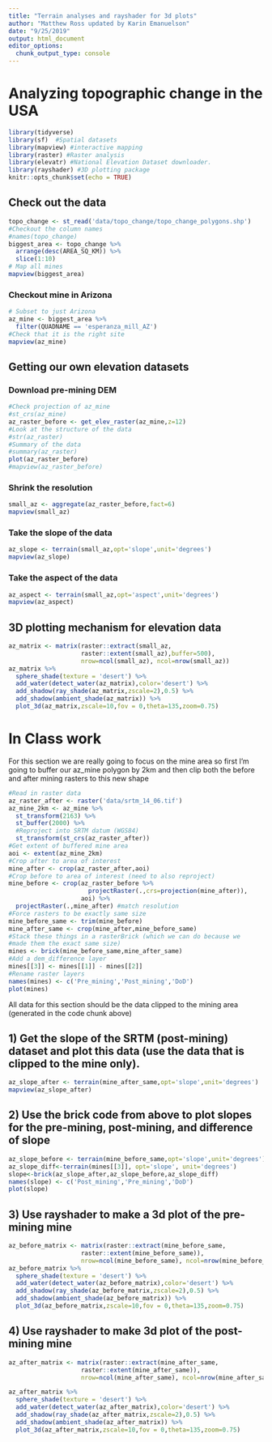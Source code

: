 ```yaml
---
title: "Terrain analyses and rayshader for 3d plots"
author: "Matthew Ross updated by Karin Emanuelson"
date: "9/25/2019"
output: html_document
editor_options: 
  chunk_output_type: console
---
```



# Analyzing topographic change in the USA

```r
library(tidyverse)
library(sf)  #Spatial datasets
library(mapview) #interactive mapping
library(raster) #Raster analysis
library(elevatr) #National Elevation Dataset downloader. 
library(rayshader) #3D plotting package
knitr::opts_chunk$set(echo = TRUE)
```


## Check out the data

```r
topo_change <- st_read('data/topo_change/topo_change_polygons.shp')
#Checkout the column names
#names(topo_change)
biggest_area <- topo_change %>%
  arrange(desc(AREA_SQ_KM)) %>%
  slice(1:10)
# Map all mines
mapview(biggest_area)
```

### Checkout mine in Arizona

```r
# Subset to just Arizona
az_mine <- biggest_area %>%
  filter(QUADNAME == 'esperanza_mill_AZ')
#Check that it is the right site
mapview(az_mine)
```


## Getting our own elevation datasets

### Download pre-mining DEM 

```r
#Check projection of az_mine
#st_crs(az_mine)
az_raster_before <- get_elev_raster(az_mine,z=12)
#Look at the structure of the data
#str(az_raster)
#Summary of the data
#summary(az_raster)
plot(az_raster_before)
#mapview(az_raster_before)
```



### Shrink the resolution

```r
small_az <- aggregate(az_raster_before,fact=6)
mapview(small_az)
```


### Take the slope of the data

```r
az_slope <- terrain(small_az,opt='slope',unit='degrees')
mapview(az_slope)
```


### Take the aspect of the data

```r
az_aspect <- terrain(small_az,opt='aspect',unit='degrees')
mapview(az_aspect)
```


## 3D plotting mechanism for elevation data

```r
az_matrix <- matrix(raster::extract(small_az,
                    raster::extent(small_az),buffer=500),
                    nrow=ncol(small_az), ncol=nrow(small_az))
az_matrix %>%
  sphere_shade(texture = 'desert') %>%
  add_water(detect_water(az_matrix),color='desert') %>%
  add_shadow(ray_shade(az_matrix,zscale=2),0.5) %>%
  add_shadow(ambient_shade(az_matrix)) %>%
  plot_3d(az_matrix,zscale=10,fov = 0,theta=135,zoom=0.75)
```


# In Class work


For this section we are really going to focus on the mine area
so first I'm going to buffer our az_mine polygon by 2km and then
clip both the before and after mining rasters to this new shape

```r
#Read in raster data
az_raster_after <- raster('data/srtm_14_06.tif')
az_mine_2km <- az_mine %>%
  st_transform(2163) %>%
  st_buffer(2000) %>%
  #Reproject into SRTM datum (WGS84)
  st_transform(st_crs(az_raster_after))
#Get extent of buffered mine area
aoi <- extent(az_mine_2km)
#Crop after to area of interest
mine_after <- crop(az_raster_after,aoi)
#Crop before to area of interest (need to also reproject)
mine_before <- crop(az_raster_before %>%
                      projectRaster(.,crs=projection(mine_after)),
                    aoi) %>%
  projectRaster(.,mine_after) #match resolution
#Force rasters to be exactly same size
mine_before_same <- trim(mine_before)
mine_after_same <- crop(mine_after,mine_before_same)
#Stack these things in a rasterBrick (which we can do because we 
#made them the exact same size)
mines <- brick(mine_before_same,mine_after_same)
#Add a dem_difference layer
mines[[3]] <- mines[[1]] - mines[[2]]
#Rename raster layers
names(mines) <- c('Pre_mining','Post_mining','DoD')
plot(mines)
```


All data for this section should be the data clipped to the mining area 
(generated in the code chunk above)

## 1) Get the slope of the SRTM (post-mining) dataset and plot this data (use the data that is clipped to the mine only).


```r
az_slope_after <- terrain(mine_after_same,opt='slope',unit='degrees')
mapview(az_slope_after)

```


## 2) Use the brick code from above to plot slopes for the pre-mining, post-mining, and difference of slope

```r
az_slope_before <- terrain(mine_before_same,opt='slope',unit='degrees')
az_slope_diff<-terrain(mines[[3]], opt='slope', unit='degrees')
slope<-brick(az_slope_after,az_slope_before,az_slope_diff)
names(slope) <- c('Post_mining','Pre_mining','DoD')
plot(slope)
```


## 3) Use rayshader to make a 3d plot of the pre-mining mine

```r
az_before_matrix <- matrix(raster::extract(mine_before_same,
                    raster::extent(mine_before_same)),
                    nrow=ncol(mine_before_same), ncol=nrow(mine_before_same))
az_before_matrix %>%
  sphere_shade(texture = 'desert') %>%
  add_water(detect_water(az_before_matrix),color='desert') %>%
  add_shadow(ray_shade(az_before_matrix,zscale=2),0.5) %>%
  add_shadow(ambient_shade(az_before_matrix)) %>%
  plot_3d(az_before_matrix,zscale=10,fov = 0,theta=135,zoom=0.75)

```


## 4) Use rayshader to make 3d plot of the post-mining mine

```r
az_after_matrix <- matrix(raster::extract(mine_after_same,
                    raster::extent(mine_after_same)),
                    nrow=ncol(mine_after_same), ncol=nrow(mine_after_same))

az_after_matrix %>%
  sphere_shade(texture = 'desert') %>%
  add_water(detect_water(az_after_matrix),color='desert') %>%
  add_shadow(ray_shade(az_after_matrix,zscale=2),0.5) %>%
  add_shadow(ambient_shade(az_after_matrix)) %>%
  plot_3d(az_after_matrix,zscale=10,fov = 0,theta=135,zoom=0.75)

```
